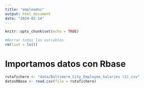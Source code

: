 ```yaml
---
title: "empleados"
output: html_document
date: "2024-02-14"
---
```


```r
knitr::opts_chunk$set(echo = TRUE)
```
```r
#Borrar todas las variables
rm(list = ls())
```

# Importamos datos con Rbase
```r
rutafichero <- "data/Baltimore_City_Employee_Salaries (2).csv"
datosRBase <- read.csv(file = rutafichero)



```

